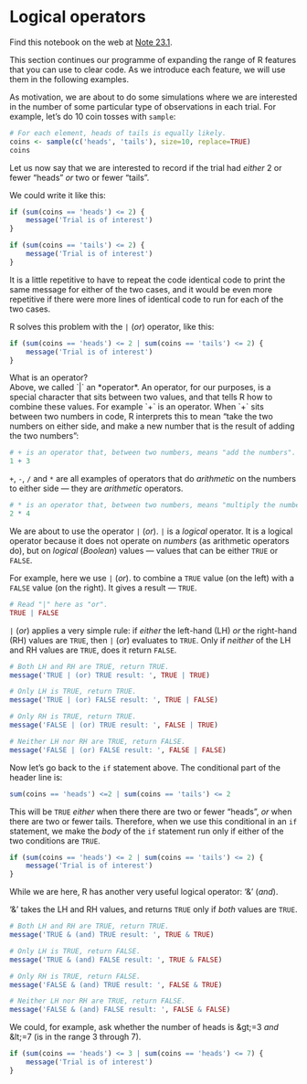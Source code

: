 # Logical operators


Find this notebook on the web at
<a class="quarto-xref" href="https://resampling-stats.github.io/latest-r/testing_counts_2.html#nte-logical_operators">Note <span>23.1</span></a>.

This section continues our programme of expanding the range of R
features that you can use to clear code. As we introduce each feature,
we will use them in the following examples.

As motivation, we are about to do some simulations where we are
interested in the number of some particular type of observations in each
trial. For example, let’s do 10 coin tosses with `sample`:

```r
# For each element, heads of tails is equally likely.
coins <- sample(c('heads', 'tails'), size=10, replace=TRUE)
coins
```

Let us now say that we are interested to record if the trial had
*either* 2 or fewer “heads” *or* two or fewer “tails”.

We could write it like this:

```r
if (sum(coins == 'heads') <= 2) {
    message('Trial is of interest')
}
```

```r
if (sum(coins == 'tails') <= 2) {
    message('Trial is of interest')
}
```

It is a little repetitive to have to repeat the code identical code to
print the same message for either of the two cases, and it would be even
more repetitive if there were more lines of identical code to run for
each of the two cases.

R solves this problem with the `|` (*or*) operator, like this:

```r
if (sum(coins == 'heads') <= 2 | sum(coins == 'tails') <= 2) {
    message('Trial is of interest')
}
```

<div __quarto_custom="true" __quarto_custom_context="Block" __quarto_custom_id="35" __quarto_custom_type="Callout">
<div __quarto_custom_scaffold="true">

What is an operator?

</div>
<div __quarto_custom_scaffold="true">

Above, we called `|` an *operator*. An operator, for our purposes, is a
special character that sits between two values, and that tells R how to
combine these values.

For example `+` is an operator. When `+` sits between two numbers in
code, R interprets this to mean “take the two numbers on either side,
and make a new number that is the result of adding the two numbers”:</div></div>

```r
# + is an operator that, between two numbers, means "add the numbers".
1 + 3
```

`+`, `-`, `/` and `*` are all examples of operators that do *arithmetic*
on the numbers to either side — they are *arithmetic* operators.

```r
# * is an operator that, between two numbers, means "multiply the numbers".
2 * 4
```





We are about to use the operator `|` (*or*). `|` is a *logical*
operator. It is a logical operator because it does not operate on
*numbers* (as arithmetic operators do), but on *logical* (*Boolean*)
values — values that can be either `TRUE` or `FALSE`.

For example, here we use `|` (*or*). to combine a `TRUE` value (on the
left) with a `FALSE` value (on the right). It gives a result — `TRUE`.

```r
# Read "|" here as "or".
TRUE | FALSE
```

`|` (*or*) applies a very simple rule: if *either* the left-hand (LH)
*or* the right-hand (RH) values are `TRUE`, then `|` (*or*) evaluates to
`TRUE`. Only if *neither* of the LH and RH values are `TRUE`, does it
return `FALSE`.

```r
# Both LH and RH are TRUE, return TRUE.
message('TRUE | (or) TRUE result: ', TRUE | TRUE)
```

```r
# Only LH is TRUE, return TRUE.
message('TRUE | (or) FALSE result: ', TRUE | FALSE)
```

```r
# Only RH is TRUE, return TRUE.
message('FALSE | (or) TRUE result: ', FALSE | TRUE)
```

```r
# Neither LH nor RH are TRUE, return FALSE.
message('FALSE | (or) FALSE result: ', FALSE | FALSE)
```

Now let’s go back to the `if` statement above. The conditional part of
the header line is:

```r
sum(coins == 'heads') <=2 | sum(coins == 'tails') <= 2
```

This will be `TRUE` *either* when there there are two or fewer “heads”,
*or* when there are two or fewer tails. Therefore, when we use this
conditional in an `if` statement, we make the *body* of the `if`
statement run only if either of the two conditions are `TRUE`.

```r
if (sum(coins == 'heads') <= 2 | sum(coins == 'tails') <= 2) {
    message('Trial is of interest')
}
```

While we are here, R has another very useful logical operator: ‘&amp;’
(*and*).

‘&amp;’ takes the LH and RH values, and returns `TRUE` only if *both* values
are `TRUE`.

```r
# Both LH and RH are TRUE, return TRUE.
message('TRUE & (and) TRUE result: ', TRUE & TRUE)
```

```r
# Only LH is TRUE, return FALSE.
message('TRUE & (and) FALSE result: ', TRUE & FALSE)
```

```r
# Only RH is TRUE, return FALSE.
message('FALSE & (and) TRUE result: ', FALSE & TRUE)
```

```r
# Neither LH nor RH are TRUE, return FALSE.
message('FALSE & (and) FALSE result: ', FALSE & FALSE)
```

We could, for example, ask whether the number of heads is \&gt;=3 *and*
\&lt;=7 (is in the range 3 through 7).

```r
if (sum(coins == 'heads') <= 3 | sum(coins == 'heads') <= 7) {
    message('Trial is of interest')
}
```

